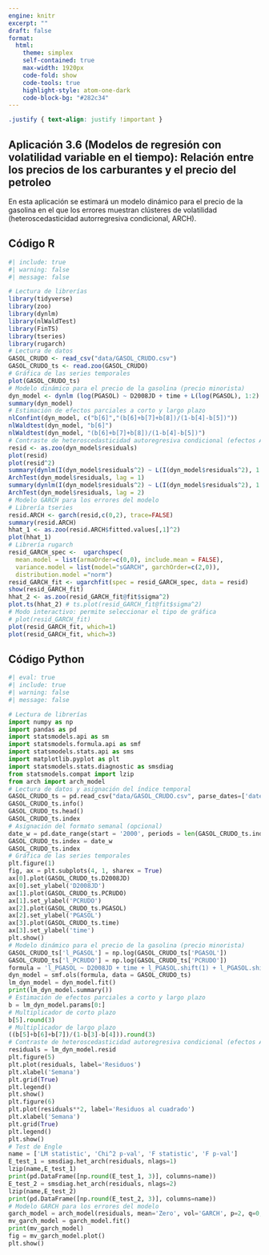 ```yaml
---
engine: knitr
excerpt: ""
draft: false
format: 
  html:
    theme: simplex
    self-contained: true
    max-width: 1920px
    code-fold: show
    code-tools: true
    highlight-style: atom-one-dark
    code-block-bg: "#282c34"
---
```


```css
.justify { text-align: justify !important }
```

::: justify
# Aplicación 3.6 (Modelos de regresión con volatilidad variable en el tiempo): Relación entre los precios de los carburantes y el precio del petroleo {.unnumbered}

En esta aplicación se estimará un modelo dinámico para el precio de la gasolina en el que los errores muestran clústeres de volatilidad (heteroscedasticidad autorregresiva condicional, ARCH).
:::

## Código R {.unnumbered}

```r
#| include: true
#| warning: false
#| message: false

# Lectura de librerías
library(tidyverse)
library(zoo)
library(dynlm)
library(nlWaldTest)
library(FinTS)
library(tseries)
library(rugarch)
# Lectura de datos
GASOL_CRUDO <- read_csv("data/GASOL_CRUDO.csv")
GASOL_CRUDO_ts <- read.zoo(GASOL_CRUDO)
# Gráfica de las series temporales
plot(GASOL_CRUDO_ts)
# Modelo dinámico para el precio de la gasolina (precio minorista)
dyn_model <- dynlm (log(PGASOL) ~ D2008JD + time + L(log(PGASOL), 1:2) + L(log(PCRUDO),0:2), data=GASOL_CRUDO_ts)
summary(dyn_model)
# Estimación de efectos parciales a corto y largo plazo
nlConfint(dyn_model, c("b[6]","(b[6]+b[7]+b[8])/(1-b[4]-b[5])"))
nlWaldtest(dyn_model, "b[6]")
nlWaldtest(dyn_model, "(b[6]+b[7]+b[8])/(1-b[4]-b[5])")
# Contraste de heteroscedasticidad autoregresiva condicional (efectos ARCH)
resid <- as.zoo(dyn_model$residuals)
plot(resid)
plot(resid^2)
summary(dynlm(I(dyn_model$residuals^2) ~ L(I(dyn_model$residuals^2), 1:1)))
ArchTest(dyn_model$residuals, lag = 1)
summary(dynlm(I(dyn_model$residuals^2) ~ L(I(dyn_model$residuals^2), 1:2)))
ArchTest(dyn_model$residuals, lag = 2)
# Modelo GARCH para los errores del modelo
# Librería tseries
resid.ARCH <- garch(resid,c(0,2), trace=FALSE)
summary(resid.ARCH)
hhat_1 <- as.zoo(resid.ARCH$fitted.values[,1]^2)
plot(hhat_1)
# Librería rugarch
resid_GARCH_spec <-  ugarchspec(
  mean.model = list(armaOrder=c(0,0), include.mean = FALSE),
  variance.model = list(model="sGARCH", garchOrder=c(2,0)),
  distribution.model ="norm")
resid_GARCH_fit <- ugarchfit(spec = resid_GARCH_spec, data = resid)
show(resid_GARCH_fit)
hhat_2 <- as.zoo(resid_GARCH_fit@fit$sigma^2)
plot.ts(hhat_2) # ts.plot(resid_GARCH_fit@fit$sigma^2)
# Modo interactivo: permite seleccionar el tipo de gráfica
# plot(resid_GARCH_fit)
plot(resid_GARCH_fit, which=1)
plot(resid_GARCH_fit, which=3)
```

## Código Python {.unnumbered}

```python
#| eval: true
#| include: true
#| warning: false
#| message: false

# Lectura de librerías
import numpy as np
import pandas as pd
import statsmodels.api as sm
import statsmodels.formula.api as smf
import statsmodels.stats.api as sms
import matplotlib.pyplot as plt
import statsmodels.stats.diagnostic as smsdiag
from statsmodels.compat import lzip
from arch import arch_model
# Lectura de datos y asignación del índice temporal
GASOL_CRUDO_ts = pd.read_csv("data/GASOL_CRUDO.csv", parse_dates=['date'], index_col='date')
GASOL_CRUDO_ts.info()
GASOL_CRUDO_ts.head()
GASOL_CRUDO_ts.index
# Asignación del formato semanal (opcional)
date_w = pd.date_range(start = '2000', periods = len(GASOL_CRUDO_ts.index), freq = 'W')
GASOL_CRUDO_ts.index = date_w
GASOL_CRUDO_ts.index
# Gráfica de las series temporales
plt.figure(1)
fig, ax = plt.subplots(4, 1, sharex = True)
ax[0].plot(GASOL_CRUDO_ts.D2008JD)
ax[0].set_ylabel('D2008JD')
ax[1].plot(GASOL_CRUDO_ts.PCRUDO)
ax[1].set_ylabel('PCRUDO')
ax[2].plot(GASOL_CRUDO_ts.PGASOL)
ax[2].set_ylabel('PGASOL')
ax[3].plot(GASOL_CRUDO_ts.time)
ax[3].set_ylabel('time')
plt.show()
# Modelo dinámico para el precio de la gasolina (precio minorista)
GASOL_CRUDO_ts['l_PGASOL'] = np.log(GASOL_CRUDO_ts['PGASOL'])
GASOL_CRUDO_ts['l_PCRUDO'] = np.log(GASOL_CRUDO_ts['PCRUDO'])
formula = 'l_PGASOL ~ D2008JD + time + l_PGASOL.shift(1) + l_PGASOL.shift(2) + l_PCRUDO + l_PCRUDO.shift(1) + l_PCRUDO.shift(2)'
dyn_model = smf.ols(formula, data = GASOL_CRUDO_ts)
lm_dyn_model = dyn_model.fit()
print(lm_dyn_model.summary())
# Estimación de efectos parciales a corto y largo plazo
b = lm_dyn_model.params[0:]
# Multiplicador de corto plazo
b[5].round(3)
# Multiplicador de largo plazo
((b[5]+b[6]+b[7])/(1-b[3]-b[4])).round(3)
# Contraste de heteroscedasticidad autoregresiva condicional (efectos ARCH)
residuals = lm_dyn_model.resid
plt.figure(5)
plt.plot(residuals, label='Residuos')
plt.xlabel('Semana')
plt.grid(True)
plt.legend()
plt.show()
plt.figure(6)
plt.plot(residuals**2, label='Residuos al cuadrado')
plt.xlabel('Semana')
plt.grid(True)
plt.legend()
plt.show()
# Test de Engle
name = ['LM statistic', 'Chi^2 p-val', 'F statistic', 'F p-val']
E_test_1 = smsdiag.het_arch(residuals, nlags=1)
lzip(name,E_test_1)
print(pd.DataFrame([np.round(E_test_1, 3)], columns=name))
E_test_2 = smsdiag.het_arch(residuals, nlags=2)
lzip(name,E_test_2)
print(pd.DataFrame([np.round(E_test_2, 3)], columns=name))
# Modelo GARCH para los errores del modelo
garch_model = arch_model(residuals, mean='Zero', vol='GARCH', p=2, q=0, dist='normal')
mv_garch_model = garch_model.fit()
print(mv_garch_model)
fig = mv_garch_model.plot()
plt.show()
```

